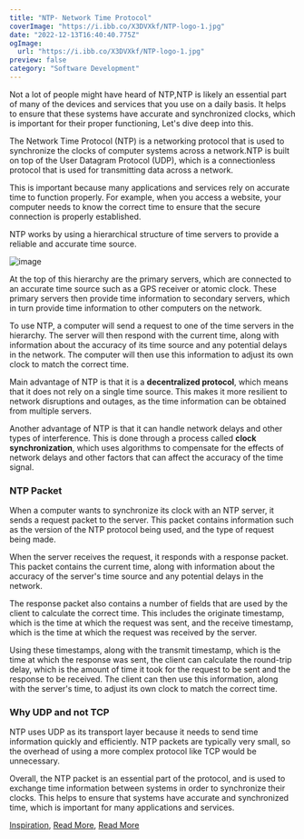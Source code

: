 ```yaml
---
title: "NTP- Network Time Protocol"
coverImage: "https://i.ibb.co/X3DVXkf/NTP-logo-1.jpg"
date: "2022-12-13T16:40:40.775Z"
ogImage:
  url: "https://i.ibb.co/X3DVXkf/NTP-logo-1.jpg"
preview: false
category: "Software Development"
---
```


Not a lot of people might have heard of NTP,NTP is likely an essential part of many of the devices and services that you use on a daily basis. It helps to ensure that these systems have accurate and synchronized clocks, which is important for their proper functioning, Let's dive deep into this.

The Network Time Protocol (NTP) is a networking protocol that is used to synchronize the clocks of computer systems across a network.NTP is built on top of the User Datagram Protocol (UDP), which is a connectionless protocol that is used for transmitting data across a network.

This is important because many applications and services rely on accurate time to function properly. 
	For example, when you access a website, your computer needs to know the correct time to ensure that the secure connection is properly established.

NTP works by using a hierarchical structure of time servers to provide a reliable and accurate time source.

![image](https://www.researchgate.net/profile/Bogdan-Jeliskoski/publication/336902538/figure/fig2/AS:819773176832002@1572460564851/Detailed-hierarchy-of-the-Stratum-servers.ppm)


At the top of this hierarchy are the primary servers, which are connected to an accurate time source such as a GPS receiver or atomic clock. These primary servers then provide time information to secondary servers, which in turn provide time information to other computers on the network.

To use NTP, a computer will send a request to one of the time servers in the hierarchy. The server will then respond with the current time, along with information about the accuracy of its time source and any potential delays in the network. The computer will then use this information to adjust its own clock to match the correct time.

Main advantage of NTP is that it is a **decentralized protocol**, which means that it does not rely on a single time source. This makes it more resilient to network disruptions and outages, as the time information can be obtained from multiple servers.

Another advantage of NTP is that it can handle network delays and other types of interference. This is done through a process called **clock synchronization**, which uses algorithms to compensate for the effects of network delays and other factors that can affect the accuracy of the time signal.

### NTP Packet

When a computer wants to synchronize its clock with an NTP server, it sends a request packet to the server. This packet contains information such as the version of the NTP protocol being used, and the type of request being made.

When the server receives the request, it responds with a response packet. This packet contains the current time, along with information about the accuracy of the server's time source and any potential delays in the network.

The response packet also contains a number of fields that are used by the client to calculate the correct time. This includes the originate timestamp, which is the time at which the request was sent, and the receive timestamp, which is the time at which the request was received by the server.

Using these timestamps, along with the transmit timestamp, which is the time at which the response was sent, the client can calculate the round-trip delay, which is the amount of time it took for the request to be sent and the response to be received. The client can then use this information, along with the server's time, to adjust its own clock to match the correct time.

### Why UDP and not TCP

NTP uses UDP as its transport layer because it needs to send time information quickly and efficiently. NTP packets are typically very small, so the overhead of using a more complex protocol like TCP would be unnecessary.


Overall, the NTP packet is an essential part of the protocol, and is used to exchange time information between systems in order to synchronize their clocks. This helps to ensure that systems have accurate and synchronized time, which is important for many applications and services.


[Inspiration](https://www.youtube.com/watch?v=BAo5C2qbLq8&t=436s&ab_channel=Computerphile),
[Read More](https://blog.cloudflare.com/secure-time/),
[Read More](https://www.sciencedirect.com/topics/computer-science/network-time-protocol)